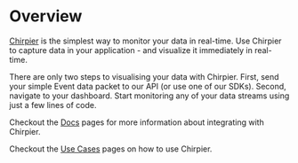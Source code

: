 # Overview

[Chirpier](https://www.chirpier.co) is the simplest way to monitor your data in real-time. Use Chirpier to capture data in your application - and visualize it immediately in real-time.

There are only two steps to visualising your data with Chirpier. First,
send your simple Event data packet to our API (or use one of our SDKs).
Second, navigate to your dashboard. Start monitoring any of your data streams using just a few lines of code.

Checkout the [Docs](/docs) pages for more information about integrating with Chirpier.

Checkout the [Use Cases](/use-cases) pages on how to use Chirpier.
